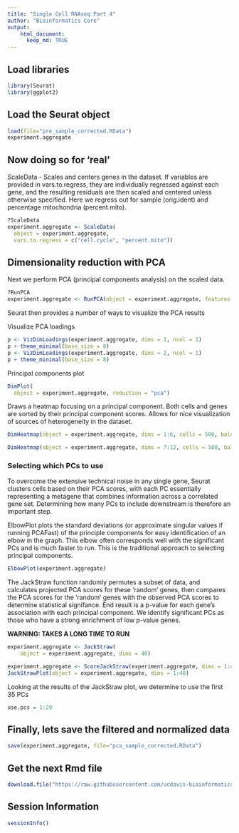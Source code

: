 ```yaml
---
title: "Single Cell RNAseq Part 4"
author: "Bioinformatics Core"
output:
    html_document:
      keep_md: TRUE
---
```


## Load libraries
```r
library(Seurat)
library(ggplot2)
```

## Load the Seurat object
```r
load(file="pre_sample_corrected.RData")
experiment.aggregate
```


## Now doing so for 'real'

ScaleData - Scales and centers genes in the dataset. If variables are provided in vars.to.regress, they are individually regressed against each gene, and the resulting residuals are then scaled and centered unless otherwise specified. Here we regress out for sample (orig.ident) and percentage mitochondria (percent.mito).

```r
?ScaleData
experiment.aggregate <- ScaleData(
  object = experiment.aggregate,
  vars.to.regress = c("cell.cycle", "percent.mito"))
```

## Dimensionality reduction with PCA

Next we perform PCA (principal components analysis) on the scaled data.  

```r
?RunPCA
experiment.aggregate <- RunPCA(object = experiment.aggregate, features = VariableFeatures(object = experiment.aggregate))
```

Seurat then provides a number of ways to visualize the PCA results

Visualize PCA loadings
```r
p <- VizDimLoadings(experiment.aggregate, dims = 1, ncol = 1)
p + theme_minimal(base_size = 8)
p <- VizDimLoadings(experiment.aggregate, dims = 2, ncol = 1)
p + theme_minimal(base_size = 8)
```

Principal components plot
```r
DimPlot(
  object = experiment.aggregate, reduction = "pca")
```

Draws a heatmap focusing on a principal component. Both cells and genes are sorted by their principal component scores. Allows for nice visualization of sources of heterogeneity in the dataset.

```r
DimHeatmap(object = experiment.aggregate, dims = 1:6, cells = 500, balanced = TRUE)

DimHeatmap(object = experiment.aggregate, dims = 7:12, cells = 500, balanced = TRUE)
```

### Selecting which PCs to use
To overcome the extensive technical noise in any single gene, Seurat clusters cells based on their PCA scores, with each PC essentially representing a metagene that combines information across a correlated gene set. Determining how many PCs to include downstream is therefore an important step.

ElbowPlot plots the standard deviations (or approximate singular values if running PCAFast) of the principle components for easy identification of an elbow in the graph. This elbow often corresponds well with the significant PCs and is much faster to run.  This is the traditional approach to selecting principal components.

```r
ElbowPlot(experiment.aggregate)
```

The JackStraw function randomly permutes a subset of data, and calculates projected PCA scores for these 'random' genes, then compares the PCA scores for the 'random' genes with the observed PCA scores to determine statistical signifance. End result is a p-value for each gene's association with each principal component. We identify significant PCs as those who have a strong enrichment of low p-value genes.

__WARNING: TAKES A LONG TIME TO RUN__
```r
experiment.aggregate <- JackStraw(
    object = experiment.aggregate, dims = 40)
```

```r
experiment.aggregate <- ScoreJackStraw(experiment.aggregate, dims = 1:40)
JackStrawPlot(object = experiment.aggregate, dims = 1:40)
```

Looking at the results of the JackStraw plot, we determine to use the first 35 PCs
```r
use.pcs = 1:29
```

## Finally, lets save the filtered and normalized data
```r
save(experiment.aggregate, file="pca_sample_corrected.RData")
```

## Get the next Rmd file
```r
download.file("https://raw.githubusercontent.com/ucdavis-bioinformatics-training/2019-single-cell-RNA-sequencing-Workshop-UCD_UCSF/master/scrnaseq_analysis/scRNA_Workshop-PART5.Rmd", "scRNA_Workshop-PART5.Rmd")
```

## Session Information
```r
sessionInfo()
```
